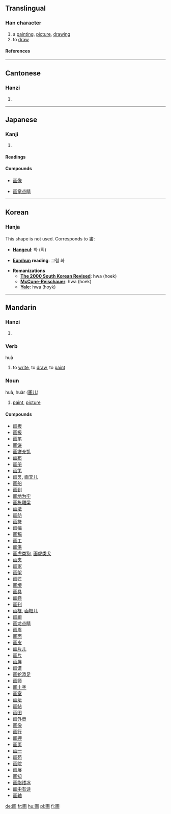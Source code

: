 {{see|畫}}

==Translingual==
===Han character===
{{Han char|rn=102|rad=田|as=03|sn=8|four=|canj=一山田 (MUW)}}
# a [[painting]], [[picture]], [[drawing]]
# to [[draw]]
====References====
{{Han ref|kx=0759.080|dkj=21739|dj=1169.080|hdz=42530.050|uh=753B|ud=30011}}
----
==Cantonese==
===Hanzi===
{{yue-hanzi|jyut=|y=[[wa2]], [[waak6]]}}
# {{defn|Cantonese}}
----
==Japanese==
===Kanji===
{{ja-kanji|grade=2|rs=田03}}
# {{defn|Japanese}}
====Readings====
{{ja-readings|on=[[が]] (ga), [[かく]] (kaku)|kun=[[かぎる]] (kagiru), [[はかる]] (hakaru), [[はかりごと]] (hakarigoto)}}


====Compounds====
{{top4}}
*[[画像]]
{{mid4}}
*[[画竜点睛]]
{{mid4}}
{{mid4}}
{{bottom}}
----
==Korean==
===Hanja===
This shape is not used. Corresponds to <span lang="ko">畵</span>:

* '''[[Hangeul]]''': 화 (획)

* '''[[Eumhun]] reading''': 그림 화

* '''Romanizations'''
** '''[[The 2000 South Korean Revised Romanization|The 2000 South Korean Revised]]''': hwa (hoek)
** '''[[McCune-Reischauer]]''': hwa (hoek)
** '''[[Yale]]''': hwa (hoyk)
----
==Mandarin==
===Hanzi===
{{cmn-hanzi|tra=畫|pin=[[huà]] ([[hua4]]), [[zhèn]] ([[zhen4]])|wg=[[hua4|hua<sup>4</sup>]], [[chen4|chen<sup>4</sup>]]}}
# {{defn|Mandarin}}

===Verb===
huà

# to [[write]], to [[draw]], to [[paint]]

===Noun===
huà, huàr ([[画儿]])

# [[paint]], [[picture]]

====Compounds====
*[[画板]]
*[[画报]]
*[[画笔]]
*[[画饼]]
*[[画饼充饥]]
*[[画布]]
*[[画册]]
*[[画策]]
*[[画叉]], [[画叉儿]]
*[[画船]]
*[[画到]]
*[[画地为牢]]
*[[画栋雕梁]]
*[[画法]]
*[[画舫]]
*[[画符]]
*[[画幅]]
*[[画稿]]
*[[画工]]
*[[画供]]
*[[画虎类狗]], [[画虎类犬]]
*[[画夹]]
*[[画家]]
*[[画架]]
*[[画匠]]
*[[画境]]
*[[画具]]
*[[画卷]]
*[[画刊]]
*[[画框]], [[画框儿]]
*[[画廊]]
*[[画龙点睛]]
*[[画眉]]
*[[画面]]
*[[画皮]]
*[[画片儿]]
*[[画片]]
*[[画屏]]
*[[画谱]]
*[[画蛇添足]]
*[[画师]]
*[[画十字]]
*[[画室]]
*[[画坛]]
*[[画帖]]
*[[画图]]
*[[画外音]]
*[[画像]]
*[[画行]]
*[[画押]]
*[[画页]]
*[[画一]]
*[[画苑]]
*[[画院]]
*[[画展]]
*[[画知]]
*[[画脂镂冰]]
*[[画中有诗]]
*[[画轴]]

[[de:画]]
[[fr:画]]
[[hu:画]]
[[pl:画]]
[[fi:画]]